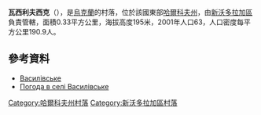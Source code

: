 {{coord|49|39|20|N|35|58|47|E|scale:100000_region:UA|display=title}}

'''瓦西利夫西克'''（{{lang-uk|Василівське}}），是[[烏克蘭|烏克蘭]]的村落，位於該國東部[[哈爾科夫州|哈爾科夫州]]，由[[新沃多拉加區|新沃多拉加區]]負責管轄，面積0.33平方公里，海拔高度195米，2001年人口63，人口密度每平方公里190.9人。

==參考資料==
* [http://w1.c1.rada.gov.ua/pls/z7502/A005?rdat1=09.01.2009&rf7571=33752 Василівське]
* [http://weather.in.ua/ua/har'kovskaja/2620 Погода в селі Василівське] {{Wayback|url=http://weather.in.ua/ua/har%27kovskaja/2620 |date=20201022101559 }}

{{DEFAULTSORT:Василівське}}
[[Category:哈爾科夫州村落|Category:哈爾科夫州村落]]
[[Category:新沃多拉加區村落|Category:新沃多拉加區村落]]


{{Kharkiv-geo-stub}}